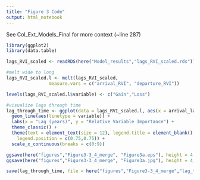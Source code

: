 ```yaml
---
title: "Figure 3 Code"
output: html_notebook
---
```


See Col_Ext_Models_Final for more context (~line 287)

```r
library(ggplot2)
library(data.table)

lags_RVI_scaled <- readRDS(here("Model_results","lags_RVI_scaled.rds"))
```


```r
#melt wide to long
lags_RVI_scaled.l <- melt(lags_RVI_scaled,
                measure.vars = c("arrival_RVI", "departure_RVI"))

levels(lags_RVI_scaled.l$variable) <- c("Gain","Loss")

#visualize lags through time
lag_through_time <- ggplot(data = lags_RVI_scaled.l, aes(x = arrival_lag, y = value)) +
  geom_line(aes(linetype = variable)) +
  labs(x = "Lag (years)", y = "Relative Variable Importance") +
  theme_classic() +
  theme(text = element_text(size = 12), legend.title = element_blank(),
    legend.position = c(0.75,0.75)) +
  scale_x_continuous(breaks = c(0:9))

ggsave(here("figures","Figure3-3_4_merge", "Figure3a.eps"), height = 4, width = 6)
ggsave(here("figures","Figure3-3_4_merge", "Figure3a.jpg"), height = 4, width = 6)

save(lag_through_time, file = here("figures","Figure3-3_4_merge","lag_through_time.RData"))

```


